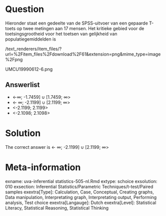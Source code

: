 Question
========

Hieronder staat een gedeelte van de SPSS-uitvoer van een gepaarde T-toets op twee metingen aan 17 mensen. Het kritieke gebied voor de toetsingsgrootheid voor het toetsen van gelijkheid van populatiegemiddelden is 

 /text_renderers/item_files/?url=%2Fitem_files%2Fdownload%2F61&extension=png&mime_type=image%2Fpng 

 UMCU19990612-6.png 

Answerlist
----------
* &lt;-&#8734;; -1.7459] &#8746; [1.7459; &#8734;&gt;
* &lt;- &#8734;; -2.1199] &#8746; [2.1199; &#8734;&gt;
* &lt;-2.1199; 2.1199&gt;
* &lt;-2.1098; 2.1098&gt;

Solution
========

The correct answer is  &lt;- &#8734;; -2.1199] &#8746; [2.1199; &#8734;&gt; 

Meta-information
================
exname: uva-inferential statistics-505-nl.Rmd 
extype: schoice 
exsolution: 010 
exsection: Inferential Statistics/Parametric Techniques/t-test/Paired samples
exextra[Type]: Calculation, Case, Conceptual, Creating graphs, Data manipulation, Interpretating graph, Interpretating output, Performing analysis, Test choice 
exextra[Langauge]: Dutch 
exextra[Level]: Statistical Literacy, Statistical Reasoning, Statistical Thinking 
